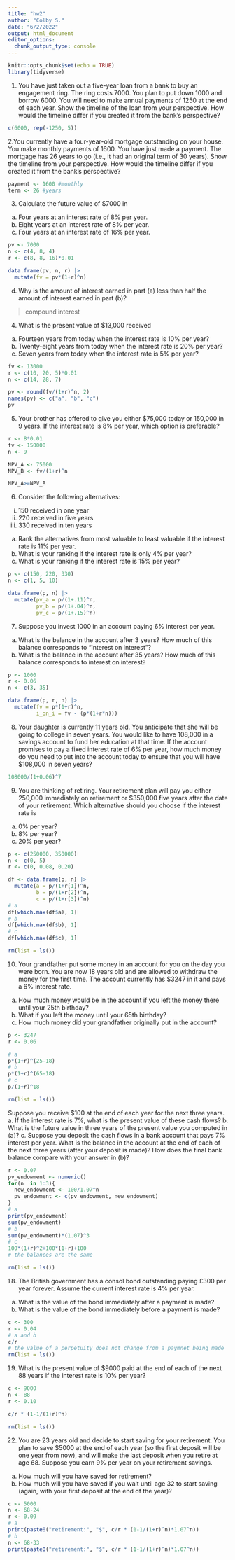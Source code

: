 ```yaml
---
title: "hw2"
author: "Colby S."
date: "6/2/2022"
output: html_document
editor_options: 
  chunk_output_type: console
---
```


```r
knitr::opts_chunk$set(echo = TRUE)
library(tidyverse)
```


1. You have just taken out a five-year loan from a bank to buy an engagement ring. The ring costs 7000. You plan to put down 1000 and borrow 6000. You will need to make annual payments of 1250 at the end of each year. Show the timeline of the loan from your perspective. How would the timeline differ if you created it from the bank’s perspective?
```r
c(6000, rep(-1250, 5))
```

2.You currently have a four-year-old mortgage outstanding on your house. You make monthly payments of 1600. You have just made a payment. The mortgage has 26 years to go (i.e., it had an original term of 30 years). Show the timeline from your perspective. How would the timeline
differ if you created it from the bank’s perspective?
```r
payment <- 1600 #monthly
term <- 26 #years
```


3. Calculate the future value of $7000 in 
a. Four years at an interest rate of 8% per year. 
b. Eight years at an interest rate of 8% per year. 
c. Four years at an interest rate of 16% per year. 
```r
pv <- 7000
n <- c(4, 8, 4)
r <- c(8, 8, 16)*0.01

data.frame(pv, n, r) |>
  mutate(fv = pv*(1+r)^n)
```

d. Why is the amount of interest earned in part (a) less than half the amount of interest earned
in part (b)?

>compound interest

4. What is the present value of $13,000 received 
a. Fourteen years from today when the interest rate is 10% per year? 
b. Twenty-eight years from today when the interest rate is 20% per year?
c. Seven years from today when the interest rate is 5% per year?
```r
fv <- 13000
r <- c(10, 20, 5)*0.01
n <- c(14, 28, 7)

pv <- round(fv/(1+r)^n, 2)
names(pv) <- c("a", "b", "c")
pv
```

5. Your brother has offered to give you either $75,000 today or 150,000 in 9 years. If the interest rate is 8% per year, which option is preferable?
```r
r <- 8*0.01
fv <- 150000
n <- 9

NPV_A <- 75000
NPV_B <- fv/(1+r)^n

NPV_A>=NPV_B
```

6. Consider the following alternatives: 

i.    150 received in one year 
ii.   220 received in five years
iii.  330 received in ten years

a. Rank the alternatives from most valuable to least valuable if the interest rate is 11% per year. 
b. What is your ranking if the interest rate is only 4% per year?
c. What is your ranking if the interest rate is 15% per year?
```r
p <- c(150, 220, 330)
n <- c(1, 5, 10)

data.frame(p, n) |>
  mutate(pv_a = p/(1+.11)^n,
         pv_b = p/(1+.04)^n,
         pv_c = p/(1+.15)^n)
```

7. Suppose you invest 1000 in an account paying 6% interest per year. 
a. What is the balance in the account after 3 years? How much of this balance corresponds to “interest on interest”?
b. What is the balance in the account after 35 years? How much of this balance corresponds to
interest on interest?
```r
p <- 1000
r <- 0.06
n <- c(3, 35)

data.frame(p, r, n) |>
  mutate(fv = p*(1+r)^n,
         i_on_i = fv - (p*(1+r*n)))
```

8. Your daughter is currently 11 years old. You anticipate that she will be going to college in seven years. You would like to have 108,000 in a savings account to fund her education at that time. If the account promises to pay a fixed interest rate of 6% per year, how much money do you need to put into the account today to ensure that you will have $108,000 in seven years?
```r
108000/(1+0.06)^7
```

9. You are thinking of retiring. Your retirement plan will pay you either 250,000 immediately on retirement or $350,000 five years after the date of your retirement. Which alternative should you choose if the interest rate is 
a. 0% per year? 
b. 8% per year?
c. 20% per year?
```r
p <- c(250000, 350000)
n <- c(0, 5)
r <- c(0, 0.08, 0.20)

df <- data.frame(p, n) |>
  mutate(a = p/(1+r[1])^n,
         b = p/(1+r[2])^n,
         c = p/(1+r[3])^n)
# a
df[which.max(df$a), 1]
# b
df[which.max(df$b), 1]
# c
df[which.max(df$c), 1]

rm(list = ls())
```

10. Your grandfather put some money in an account for you on the day you were born. You are now 18 years old and are allowed to withdraw the money for the first time. The account currently has $3247 in it and pays a 6% interest rate. 
a. How much money would be in the account if you left the money there until your 25th birthday? 
b. What if you left the money until your 65th birthday?
c. How much money did your grandfather originally put in the account?
```r
p <- 3247
r <- 0.06

# a
p*(1+r)^(25-18)
# b
p*(1+r)^(65-18)
# c
p/(1+r)^18

rm(list = ls())
```

Suppose you receive $100 at the end of each year for the next three years. 
a. If the interest rate is 7%, what is the present value of these cash flows? 
b. What is the future value in three years of the present value you computed in (a)? 
c. Suppose you deposit the cash flows in a bank account that pays 7% interest per year. What is the balance in the account at the end of each of the next three years (after your deposit is
made)? How does the final bank balance compare with your answer in (b)?
```r
r <- 0.07
pv_endowment <- numeric()
for(n  in 1:3){
  new_endowment <- 100/1.07^n
  pv_endowment <- c(pv_endowment, new_endowment)
}
# a
print(pv_endowment)
sum(pv_endowment)
# b
sum(pv_endowment)*(1.07)^3
# c
100*(1+r)^2+100*(1+r)+100
# the balances are the same

rm(list = ls())
```

18. The British government has a consol bond outstanding paying £300 per year forever. Assume the current interest rate is 4% per year. 
a. What is the value of the bond immediately after a payment is made?
b. What is the value of the bond immediately before a payment is made?
```r
c <- 300
r <- 0.04
# a and b
c/r
# the value of a perpetuity does not change from a paymnet being made
rm(list = ls())
```

19. What is the present value of $9000 paid at the end of each of the next 88 years if the interest rate is 10% per year?
```r
c <- 9000
n <- 88
r <- 0.10

c/r * (1-1/(1+r)^n)

rm(list = ls())
```

22. You are 23 years old and decide to start saving for your retirement. You plan to save $5000 at the end of each year (so the first deposit will be one year from now), and will make the last deposit when you retire at age 68. Suppose you earn 9% per year on your retirement savings. 
a. How much will you have saved for retirement? 
b. How much will you have saved if you wait until age 32 to start saving (again, with your first
deposit at the end of the year)?
```r
c <- 5000
n <- 68-24
r <- 0.09
# a
print(paste0("retirement:", "$", c/r * (1-1/(1+r)^n)*1.07^n))
# b
n <- 68-33
print(paste0("retirement:", "$", c/r * (1-1/(1+r)^n)*1.07^n))
```

